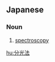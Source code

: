 ==Japanese==
{{ja-kanjitab|ぶん|こう|ほう|yomi=on}}

===Noun===
{{ja-noun|ぶんこうほう}}

# [[spectroscopy]] {{gloss|scientific study of spectra}}

[[hu:分光法]]